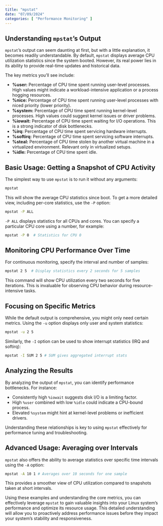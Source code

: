 ```yaml
---
title: "mpstat"
date: "07/09/2024"
categories: [ "Performance Monitoring" ]
---
```

## Understanding `mpstat`'s Output

`mpstat`'s output can seem daunting at first, but with a little explanation, it becomes readily understandable. By default, `mpstat` displays average CPU utilization statistics since the system booted.  However, its real power lies in its ability to provide real-time updates and historical data.

The key metrics you'll see include:

* **%user:**  Percentage of CPU time spent running user-level processes. High values might indicate a workload-intensive application or a process hogging resources.
* **%nice:** Percentage of CPU time spent running user-level processes with niced priority (lower priority).
* **%system:** Percentage of CPU time spent running kernel-level processes.  High values could suggest kernel issues or driver problems.
* **%iowait:** Percentage of CPU time spent waiting for I/O operations. This is a strong indicator of disk bottlenecks.
* **%irq:** Percentage of CPU time spent servicing hardware interrupts.
* **%softirq:** Percentage of CPU time spent servicing software interrupts.
* **%steal:** Percentage of CPU time stolen by another virtual machine in a virtualized environment.  Relevant only in virtualized setups.
* **%idle:** Percentage of CPU time spent idle.


## Basic Usage: Getting a Snapshot of CPU Activity

The simplest way to use `mpstat` is to run it without any arguments:

```bash
mpstat
```

This will show the average CPU statistics since boot.  To get a more detailed view, including per-core statistics, use the `-P` option:

```bash
mpstat -P ALL
```

`-P ALL` displays statistics for all CPUs and cores. You can specify a particular CPU core using a number, for example:

```bash
mpstat -P 0  # Statistics for CPU 0
```


## Monitoring CPU Performance Over Time

For continuous monitoring, specify the interval and number of samples:

```bash
mpstat 2 5  # Display statistics every 2 seconds for 5 samples
```

This command will show CPU utilization every two seconds for five iterations.  This is invaluable for observing CPU behavior during resource-intensive tasks.


## Focusing on Specific Metrics

While the default output is comprehensive, you might only need certain metrics.  Using the `-u` option displays only user and system statistics:

```bash
mpstat -u 2 5
```

Similarly, the `-I` option can be used to show interrupt statistics (IRQ and softirq):

```bash
mpstat -I SUM 2 5 # SUM gives aggregated interrupt stats
```


## Analyzing the Results

By analyzing the output of `mpstat`, you can identify performance bottlenecks.  For instance:

* Consistently high `%iowait` suggests disk I/O is a limiting factor.
* High `%user` combined with low `%idle` could indicate a CPU-bound process.
* Elevated `%system` might hint at kernel-level problems or inefficient drivers.

Understanding these relationships is key to using `mpstat` effectively for performance tuning and troubleshooting.


## Advanced Usage:  Averaging over Intervals

`mpstat` also offers the ability to average statistics over specific time intervals using the `-A` option:


```bash
mpstat -A 10 1 # Averages over 10 seconds for one sample
```

This provides a smoother view of CPU utilization compared to snapshots taken at short intervals.


Using these examples and understanding the core metrics, you can effectively leverage `mpstat` to gain valuable insights into your Linux system's performance and optimize its resource usage.  This detailed understanding will allow you to proactively address performance issues before they impact your system's stability and responsiveness.

